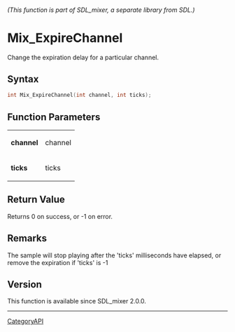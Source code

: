 ====== (This function is part of SDL_mixer, a separate library from SDL.) ======
= Mix_ExpireChannel =

Change the expiration delay for a particular channel.

== Syntax ==

<syntaxhighlight lang='c'>
int Mix_ExpireChannel(int channel, int ticks);
</syntaxhighlight>

== Function Parameters ==

{|
|'''channel'''
|channel
|-
|'''ticks'''
|ticks
|}

== Return Value ==

Returns 0 on success, or -1 on error.

== Remarks ==

The sample will stop playing after the 'ticks' milliseconds have elapsed,
or remove the expiration if 'ticks' is -1

== Version ==

This function is available since SDL_mixer 2.0.0.

----
[[CategoryAPI]]


